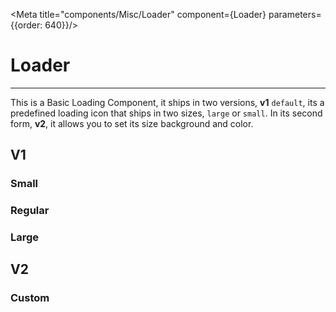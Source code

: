 
<Meta title="components/Misc/Loader" component={Loader} parameters={{order: 640}}/>


# Loader

<hr />


This is a Basic Loading Component, it ships in two versions, **v1** `default`, its a predefined loading
icon that ships in two sizes, `large` or `small`. In its second form, **v2**, it allows you to set its size
background and color.


## V1
### Small

<Preview withSource="open">
  <Story name="Small">
    <Loader size="small"/>
  </Story>
</Preview>

### Regular

<Preview withSource="open">
  <Story name="Regular">
    <Loader size="regular"/>
  </Story>
</Preview>

### Large

<Preview withSource="open">
  <Story name="Large">
    <Loader size="large"/>
  </Story>
</Preview>

## V2

### Custom

<Preview withSource="open">
  <Story name="Custom">
    <Loader type="v2" size="small" color="#ff0057" />
  </Story>
</Preview>


<Props of={Loader} />
